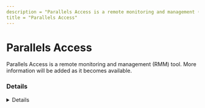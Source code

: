 ---
description = "Parallels Access is a remote monitoring and management (RMM) tool. More information will be added as it becomes available."
title = "Parallels Access"
---



# Parallels Access

Parallels Access is a remote monitoring and management (RMM) tool. More information will be added as it becomes available.

### Details
<Details author={""}
         category={""}
         created={""}
         website={""}
         lastModified={"2024-02-09"}
         privileges={""}
         free={ false }
         verification={ false }
/>

#### Installation Paths
<Card code={ ["parallelsaccess-*.exe", "TSClient.exe", "prl_deskctl_agent.exe", "prl_deskctl_wizard.exe", "prl_pm_service.exe"] }/>





### Forensic Artifacts




#### Network Artifacts
<EuiSpacer size="xl"/>
<NetworkArtifactsTable data={ [{"Description": "Known remote domains", "Domains": ["*.parallels.com", "parallels.com/products/ras/try"], "Ports": []}] }/>




### Detections
- Detects potential network activity of Parallels Access RMM tool
  - [Sigma Rule](https://github.com/magicsword-io/LOLRMM/blob/main/detections/sigma/parallels_access_network_sigma.yml)
- Detects potential processes activity of Parallels Access RMM tool
  - [Sigma Rule](https://github.com/magicsword-io/LOLRMM/blob/main/detections/sigma/parallels_access_processes_sigma.yml)

### References
- [https://kb.parallels.com/en/129097](https://kb.parallels.com/en/129097)


